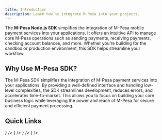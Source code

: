 ---
title: Introduction
description: Learn how to integrate M-Pesa into your projects.
---

The **M-Pesa Node.js SDK** simplifies the integration of M-Pesa mobile payment services into your applications. It offers an intuitive API to manage core M-Pesa operations such as sending payments, receiving payments, checking account balances, and more. Whether you're building for the sandbox or production environment, this SDK helps streamline your workflow.

<Features />

## Why Use M-Pesa SDK?

The M-Pesa SDK simplifies the integration of M-Pesa payment services into your applications. By providing a well-defined interface and handling low-level complexities, the SDK streamlines development, reduces errors, and accelerates time-to-market. This allows you to focus on building your core business logic while leveraging the power and reach of M-Pesa for secure and efficient payment processing.

## Quick Links

<Cards>
  <Card
    href="/docs/getting-started/installation"
    title="Installation"
    description="Learn how to set up and configure the SDK."
    icon={<Package />}
  />
  <Card
    href="/docs/getting-started/basic-usage"
    title="Basic Usage"
    description="Discover how to use the SDK for common operations."
    icon={<Telescope />}
  />
  <Card
    href="/docs/references/mpesa"
    title="Reference"
    description="Dive into the detailed API documentation."
    icon={<BookOpenText />}
  />
  <Card
    href="/docs/faq"
    title="FAQ"
    description="Find answers to frequently asked questions."
    icon={<BadgeHelp />}
  />
</Cards>
